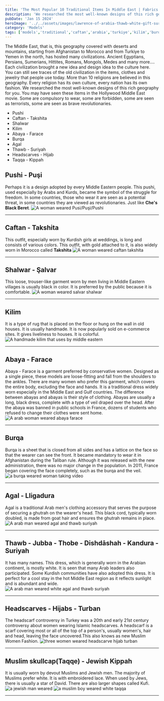 ```yaml
---
title: 'The Most Popular 10 Traditional Items In Middle East | Fabrics Pedia'
description: 'We researched the most well-known designs of this rich geography for you. You may have seen these items in the Hollywood Middle East movie. Some are compulsory to wear, some are forbidden, some are seen as terrorists, some are seen as brave revolutionaries.'
pubDate: 'Jan 15 2024'
heroImage: '../../assets/images/lawrence-of-arabia-thawb-white-gift-suriyah.png'
category: 'Models'
tags: ['models','traditional','caftan','arabia','turkiye','kilim','burqa']
---
```

The Middle East, that is, this geography covered with deserts and mountains, 
starting from Afghanistan to Morocco and from Turkiye to Yemen in the north, 
has hosted many civilizations. Ancient Egyptians, Persians, Sumerians, Hittites,
Romans, Mongols, Medes and many more…. Each civilization brought a new idea and
design idea to the culture here. You can still see traces of the old civilization
in the items, clothes and jewelry that people use today. More than 10 religions
are believed in this geography. Every religion has its own culture, every nation
has its own fashion. We researched the most well-known designs of this rich
geography for you. You may have seen these items in the Hollywood Middle East
movie. Some are compulsory to wear, some are forbidden, some are seen as
terrorists, some are seen as brave revolutionaries. 

* Pushi
* Caftan - Takshita
* Shalwar
* Kilim
* Abaya - Farace
* Burqa
* Agal
* Thawb - Suriyah
* Headscarves - Hijab
* Taqqa - Kippah


## Pushi - Puşi

Perhaps it is a design adopted by every Middle Eastern people.
This pushi, used especially by Arabs and Kurds, became the symbol
of the struggle for freedom. In some countries, those who wear
it are seen as a potential threat, in some countries they are
viewed as revolutionaries. Just like **Che's Black Beret**.
![A woman weared Pusi/Puşi/Pushi](src/assets/images/pushi-pusi.webp)

--------------------------

## Caftan - Takshita

This outfit, especially worn by Kurdish girls at weddings,
is long and consists of various colors. This outfit, 
with gold attached to it, is also widely worn in Morocco
called **Takshita**
![A woman weared caftan takshita](src/assets/images/caftan-takshita.jpg)

-------------------------

## Shalwar - Şalvar

This loose, trouser-like garment worn by men living
in Middle Eastern villages is usually black in color.
It is preferred by the public because it is comfortable.
![A woman weared salvar shalwar](src/assets/images/salvar-shalwar.webp)

---------------------------

## Kilim

It is a type of rug that is placed on the floor 
or hung on the wall in old houses. It is usually 
handmade. It is now popularly sold on e-commerce sites. 
It gives liveliness to houses. It is colorful.
![A handmade kilim that uses by middle eastern](src/assets/images/handmade-kilim.webp)

----------------------------

## Abaya - Farace

Abaya - Farace is a garment preferred by conservative women. 
Designed as a single piece, these models are loose-fitting 
and fall from the shoulders to the ankles. There are many 
women who prefer this garment, which covers the entire body, 
excluding the face and hands. It is a traditional dress widely 
worn especially in the Middle East and Gulf countries. The difference 
between abayas and abayas is their style of clothing. Abayas are usually 
a long, black dress, complete with a type of veil draped over the head. 
After the abaya was banned in public schools in France, dozens of students 
who refused to change their clothes were sent home.
![A arab woman weared abaya farace](src/assets/images/abaya-farace.jpg)

-----------------------------

## Burqa

Burqa is a sheet that is closed from all sides and has 
a lattice on the face so that the wearer can see the front. 
It became mandatory to wear it in Afghanistan during the 
Taliban rule. Although it was released with the new administration, 
there was no major change in the population. In 2011, 
France began covering the face completely, such as the burqa and the veil.
![a burqa weared woman taking video](src/assets/images/a-burqa-weared-woman-taking-video.jpg)

-----------------------------------

## Agal - Lligadura

Agal is a traditional Arab men's clothing accessory
that serves the purpose of securing a ghutrah on the wearer's head.
This black cord, typically worn doubled, is made from goat hair
and ensures the ghutrah remains in place.
![A arab man weared agal and thawb suriyah](src/assets/images/agal-lligadura.jpg)

-----------------------------------

## Thawb - Jubba - Thobe - Dishdāshah - Kandura - Suriyah 

It has many names. This dress, which is generally worn in the Arabian continent,
is mostly white. It is seen that many Arab leaders also participated. 
Some Kurdish communities have also adopted this dress. 
It is perfect for a cool stay in the hot Middle East region
as it reflects sunlight and is abundant and wide.
![A arab man weared white agal and thawb suriyah](src/assets/images/a-man-weared-thawb.jpg)

-----------------------------

## Headscarves - Hijabs - Turban

The headscarf controversy in Turkey was a 20th and early
21st century controversy about women wearing Islamic headscarves.
A headscarf is a scarf covering most or all of the top of a person's,
usually women's, hair and head, leaving the face uncovered.This also knows as new Muslim Women Fashion.
![three women weared headscarve hijab turban](src/assets/images/three-women-weared-headscarve-hijab-turban.jpg)

----------------------------

## Muslim skullcap(Taqqe) - Jewish Kippah

It is usually worn by devout Muslims and Jewish men. 
The majority of Muslims prefer white. It is with embroidered lace. 
When used by Jews, there is usually a star of David. 
There are also larger shapes called Kufi. 
![a jewish man weared](src/assets/images/a-jewish-man-weared.jpg)
![a muslim boy weared white taqqa](src/assets/images/a-muslim-boy-weared-white-taqqa.jpg)

---------------------------------------
